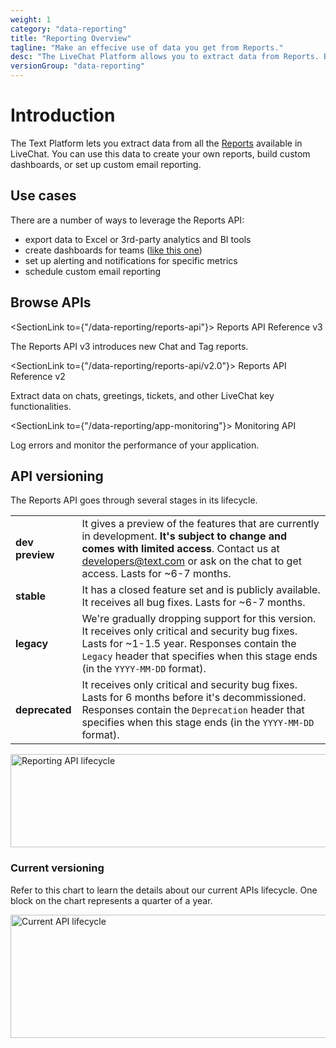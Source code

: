 ```yaml
---
weight: 1
category: "data-reporting"
title: "Reporting Overview"
tagline: "Make an effecive use of data you get from Reports."
desc: "The LiveChat Platform allows you to extract data from Reports. Based on that, you can create custom reports and perform in-depth analyses."
versionGroup: "data-reporting"
---
```


# Introduction

The Text Platform lets you extract data from all the [Reports](https://www.livechat.com/help/reporting-options-available-in-livechat/) available in LiveChat. You can use this data to create your own reports, build custom dashboards, or set up custom email reporting.

## Use cases

There are a number of ways to leverage the Reports API:

- export data to Excel or 3rd-party analytics and BI tools
- create dashboards for teams ([like this one](https://dashboard.livechatinc.com/))
- set up alerting and notifications for specific metrics
- schedule custom email reporting

## Browse APIs

<SectionLink to={"/data-reporting/reports-api"}>
  Reports API Reference v3
</SectionLink>

The Reports API v3 introduces new Chat and Tag reports.

<SectionLink to={"/data-reporting/reports-api/v2.0"}>
  Reports API Reference v2
</SectionLink>

Extract data on chats, greetings, tickets, and other LiveChat key functionalities.

<SectionLink to={"/data-reporting/app-monitoring"}>
  Monitoring API
</SectionLink>

Log errors and monitor the performance of your application.

## API versioning

The Reports API goes through several stages in its lifecycle.

|                 |                                                                                                                                                                                                                                                                                  |
| --------------- | -------------------------------------------------------------------------------------------------------------------------------------------------------------------------------------------------------------------------------------------------------------------------------- |
| **dev preview** | It gives a preview of the features that are currently in development. **It's subject to change and comes with limited access**. Contact us at developers@text.com or <ChatWindow>ask on the chat</ChatWindow> to get access. Lasts for ~6-7 months. |
| **stable**      | It has a closed feature set and is publicly available. It receives all bug fixes. Lasts for ~6-7 months.                                                                                                                                                                         |
| **legacy**      | We're gradually dropping support for this version. It receives only critical and security bug fixes. Lasts for ~1-1.5 year. Responses contain the `Legacy` header that specifies when this stage ends (in the `YYYY-MM-DD` format).                                              |
| **deprecated**  | It receives only critical and security bug fixes. Lasts for 6 months before it's decommissioned. Responses contain the `Deprecation` header that specifies when this stage ends (in the `YYYY-MM-DD` format).                                                                    |

<img
  alt="Reporting API lifecycle"
  src="/images/messaging/livechat-api-versioning.png"
  width="800px"
  height="149px"
/>

### Current versioning

Refer to this chart to learn the details about our current APIs lifecycle. One block on the chart represents a quarter of a year.

<img
  alt="Current API lifecycle"
  src="/images/messaging/livechat-api-lifecycle-current.png"
  width="640px"
  height="197px"
/>

